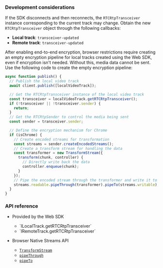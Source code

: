 <PlatformWrapper platform="web">

### Development considerations

If the SDK disconnects and then reconnects, the `RTCRtpTransceiver` instance corresponding to the current track may change. Obtain the new `RTCRtpTransceiver` object through the following callbacks:

- **Local track**: `transceiver-updated`
- **Remote track**: `transceiver-updated`

After enabling end-to-end encryption, browser restrictions require creating an empty encryption pipeline for local tracks created using the Web SDK, even if encryption isn't needed. Without this, media data cannot be sent. Use the following code to create the empty encryption pipeline:

```javascript
async function publish() {
  // Publish the local video track
  await client.publish([localVideoTrack]);

  // Get the RTCRtpTransceiver instance of the local video track
  const transceiver = localVideoTrack.getRTCRtpTransceiver();
  if (!transceiver || !transceiver.sender) {
    return;
  }
  // Get the RTCRtpSender to control the media being sent
  const sender = transceiver.sender;

  // Define the encryption mechanism for Chrome
  if (isChrome) {
    // Create encoded streams for transformation
    const streams = sender.createEncodedStreams();
    // Create a transform stream for handling the data
    const transformer = new TransformStream({
      transform(chunk, controller) {
        // Directly write back the data
        controller.enqueue(chunk);
      }
    });
    // Pipe the encoded stream through the transformer and write it to the data stream
    streams.readable.pipeThrough(transformer).pipeTo(streams.writable);
  }
}
```

### API reference

- Provided by the Web SDK

    - <Link to="{{global.API_REF_WEB_ROOT}}/interfaces/ilocalaudiotrack.html#getrtcrtptransceiver">`ILocalTrack.getRTCRtpTransceiver`</Link>
    - <Link to="{{global.API_REF_WEB_ROOT}}/interfaces/iremoteaudiotrack.html#getrtcrtptransceiver">`IRemoteTrack.getRTCRtpTransceiver`</Link>

- Browser Native Streams API

    - [`TransformStream`](https://developer.mozilla.org/en-US/docs/Web/API/TransformStream/TransformStream)
    - [`pipeThrough`](https://developer.mozilla.org/en-US/docs/Web/API/ReadableStream/pipeThrough)
    - [`pipeTo`](https://developer.mozilla.org/en-US/docs/Web/API/ReadableStream/pipeTo)

</PlatformWrapper>